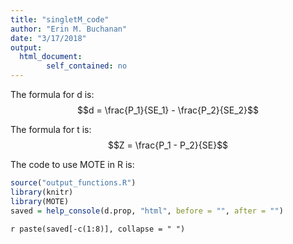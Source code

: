 ```yaml
---
title: "singletM_code"
author: "Erin M. Buchanan"
date: "3/17/2018"
output: 
  html_document:
        self_contained: no
---
```

 
The formula for d is: $$d = \frac{P_1}{SE_1} - \frac{P_2}{SE_2}$$
 
The formula for t is: $$Z = \frac{P_1 - P_2}{SE}$$
 
The code to use MOTE in R is: 
 
```r
source("output_functions.R")
library(knitr)
library(MOTE)
saved = help_console(d.prop, "html", before = "", after = "")
```
 
`r paste(saved[-c(1:8)], collapse = " ")`